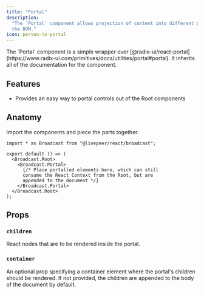 ```yaml
---
title: "Portal"
description:
  "The `Portal` component allows projection of content into different parts of
  the DOM."
icon: person-to-portal
---
```



<ExampleWithCode type="broadcast" id="portal" />

<Info>
  The `Portal` component is a simple wrapper over
  [@radix-ui/react-portal](https://www.radix-ui.com/primitives/docs/utilities/portal#portal).
  It inherits all of the documentation for the component.
</Info>

## Features

- Provides an easy way to portal controls out of the Root components

## Anatomy

Import the components and piece the parts together.

```tsx
import * as Broadcast from "@livepeer/react/broadcast";

export default () => (
  <Broadcast.Root>
    <Broadcast.Portal>
      {/* Place portalled elements here, which can still 
      consume the React Context from the Root, but are
      appended to the document */}
    </Broadcast.Portal>
  </Broadcast.Root>
);
```

## Props

### `children`

React nodes that are to be rendered inside the portal.

### `container`

An optional prop specifying a container element where the portal's children
should be rendered. If not provided, the children are appended to the body of
the document by default.
